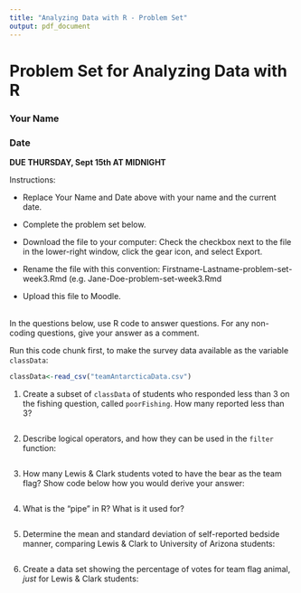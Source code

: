 ```yaml
---
title: "Analyzing Data with R - Problem Set"
output: pdf_document
---
```


# Problem Set for Analyzing Data with R

### Your Name

### Date

**DUE THURSDAY, Sept 15th AT MIDNIGHT**

Instructions:

-   Replace Your Name and Date above with your name and the current date.

-   Complete the problem set below.

-   Download the file to your computer: Check the checkbox next to the file in the lower-right window, click the gear icon, and select Export.

-   Rename the file with this convention: Firstname-Lastname-problem-set-week3.Rmd (e.g. Jane-Doe-problem-set-week3.Rmd

-   Upload this file to Moodle.\
    \

In the questions below, use R code to answer questions. For any non-coding questions, give your answer as a comment.

Run this code chunk first, to make the survey data available as the variable `classData`:

```r
classData<-read_csv("teamAntarcticaData.csv")
```

1.  Create a subset of `classData` of students who responded less than 3 on the fishing question, called `poorFishing`. How many reported less than 3?

```r



```

2.  Describe logical operators, and how they can be used in the `filter` function:

```r




```

3.  How many Lewis & Clark students voted to have the bear as the team flag? Show code below how you would derive your answer:

```r




```

4.  What is the "pipe" in R? What is it used for?

```r



```

5.  Determine the mean and standard deviation of self-reported bedside manner, comparing Lewis & Clark to University of Arizona students:

```r




```

6.  Create a data set showing the percentage of votes for team flag animal, *just* for Lewis & Clark students:

```r





```
